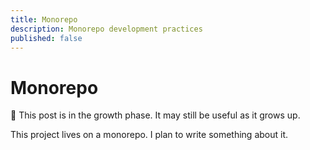 ```yaml
---
title: Monorepo
description: Monorepo development practices
published: false
---
```


# Monorepo

<Callout>
  🌱 This post is in the growth phase. It may still be useful as it grows up.
</Callout>

This project lives on a monorepo. I plan to write something about it.
